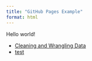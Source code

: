 ```yaml
---
title: "GitHub Pages Example"
format: html
---
```


Hello world!

- [Cleaning and Wrangling Data](wrangling_practice.html)
- [test](test.html)